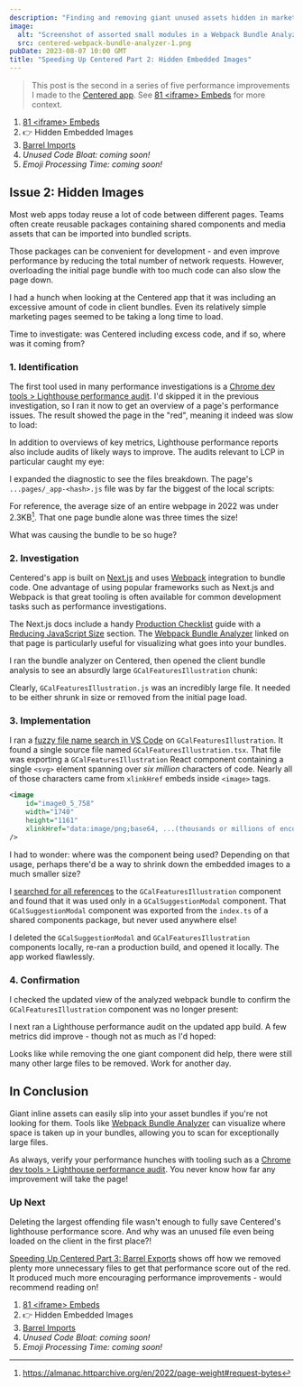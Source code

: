 ```yaml
---
description: "Finding and removing giant unused assets hidden in marketing page to speed up that page's performance."
image:
  alt: "Screenshot of assorted small modules in a Webpack Bundle Analyzer FoamTree visualization"
  src: centered-webpack-bundle-analyzer-1.png
pubDate: 2023-08-07 10:00 GMT
title: "Speeding Up Centered Part 2: Hidden Embedded Images"
---
```



> This post is the second in a series of five performance improvements I made to the [Centered app](https://centered.app).
> See [81 &lt;iframe&gt; Embeds](./speeding-up-centered-part-1-81-iframe-embeds) for more context.

1. [81 &lt;iframe&gt; Embeds](./speeding-up-centered-part-1-81-iframe-embeds)
1. 👉 Hidden Embedded Images
1. [Barrel Imports](./speeding-up-centered-part-3-barrel-imports)
1. _Unused Code Bloat: coming soon!_
1. _Emoji Processing Time: coming soon!_

## Issue 2: Hidden Images

Most web apps today reuse a lot of code between different pages.
Teams often create reusable packages containing shared components and media assets that can be imported into bundled scripts.

Those packages can be convenient for development - and even improve performance by reducing the total number of network requests.
However, overloading the initial page bundle with too much code can also slow the page down.

I had a hunch when looking at the Centered app that it was including an excessive amount of code in client bundles.
Even its relatively simple marketing pages seemed to be taking a long time to load.

Time to investigate: was Centered including excess code, and if so, where was it coming from?

### 1. Identification

The first tool used in many performance investigations is a [Chrome dev tools > Lighthouse performance audit](https://developer.chrome.com/docs/devtools/lighthouse).
I'd skipped it in the previous investigation, so I ran it now to get an overview of a page's performance issues.
The result showed the page in the "red", meaning it indeed was slow to load:

<LabeledImage
	alt="Lighthouse performance report of 36 (in the red). 0.6 First Contentful Paint (green), 17.6s Largest Contentful Paint (red), 1,020ms Total Blocking Time (red), 0.007 Cumulative Layout Shift (green), 9.5s Speed Index (red)."
	note="An overall score of 36 with a >17s LCP is not ideal."
	src={lighthousePerformanceOverviewBefore}
/>

In addition to overviews of key metrics, Lighthouse performance reports also include audits of likely ways to improve.
The audits relevant to LCP in particular caught my eye:

<LabeledImage
	alt="LCP Opportunities and Diagnostics in the Lighthouse Performance report. Estimated Savings: 5.31s from Reduced Unused JavaScript; 2.56s from Preload Largest Contentful Paint Image. Diagnostics: Avoid enormous network payload s- total size was 26,705 KiB."
	note=">26,700KiB (>27MB) of code? Not ideal, and quite unusual."
	src={lighthousePerformanceLcpOpportunities}
/>

I expanded the diagnostic to see the files breakdown.
The page's `...pages/_app-<hash>.js` file was by far the biggest of the local scripts:

<LabeledImage
	alt="TODO TODO TODO TODO TODO TODO TODO"
	note="Interesting that over 80% of the payload was all in the page's bundle."
	src={lighthousePerformanceDiagnosticsPayloads}
/>

For reference, the average size of an entire webpage in 2022 was under 2.3KB[^1].
That one page bundle alone was three times the size!

What was causing the bundle to be so huge?

### 2. Investigation

Centered's app is built on [Next.js](https://nextjs.org) and uses [Webpack](https://webpack.js.org) integration to bundle code.
One advantage of using popular frameworks such as Next.js and Webpack is that great tooling is often available for common development tasks such as performance investigations.

The Next.js docs include a handy [Production Checklist](https://nextjs.org/docs/pages/building-your-application/deploying/production-checklist) guide with a [Reducing JavaScript Size](https://nextjs.org/docs/pages/building-your-application/deploying/production-checklist#reducing-javascript-size) section.
The [Webpack Bundle Analyzer](https://github.com/vercel/next.js/tree/canary/packages/next-bundle-analyzer) linked on that page is particularly useful for visualizing what goes into your bundles.

I ran the bundle analyzer on Centered, then opened the client bundle analysis to see an absurdly large `GCalFeaturesIllustration` chunk:

<LabeledImage
	alt="Webpack Bundle Analyzer gzipped output FoamTree visualization. Total chunk size is 11.58 MB, and the biggest chunk is pages/_app at 9.05 MB. A very large GCalFeaturesIllustration.js is inside the app bundle"
	note="Whoa. Never before in my time as a performance investigator had I seen a single file in a page bundle be larger than the entire included node_modules."
	src={webpackBundleAnalyzerClientBefore}
/>

Clearly, `GCalFeaturesIllustration.js` was an incredibly large file.
It needed to be either shrunk in size or removed from the initial page load.

### 3. Implementation

I ran a [fuzzy file name search in VS Code](https://code.visualstudio.com/docs/editor/editingevolved#_quick-file-navigation) on `GCalFeaturesIllustration`.
It found a single source file named `GCalFeaturesIllustration.tsx`.
That file was exporting a `GCalFeaturesIllustration` React component containing a single `<svg>` element spanning over _six million_ characters of code.
Nearly all of those characters came from `xlinkHref` embeds inside `<image>` tags.

```svg
<image
	id="image0_5_758"
	width="1740"
	height="1161"
	xlinkHref="data:image/png;base64, ...(thousands or millions of encoded image characters)..."
/>
```

I had to wonder: where was the component being used?
Depending on that usage, perhaps there'd be a way to shrink down the embedded images to a much smaller size?

I [searched for all references](https://code.visualstudio.com/docs/languages/typescript#_code-navigation) to the `GCalFeaturesIllustration` component and found that it was used only in a `GCalSuggestionModal` component.
That `GCalSuggestionModal` component was exported from the `index.ts` of a shared components package, but never used anywhere else!

I deleted the `GCalSuggestionModal` and `GCalFeaturesIllustration` components locally, re-ran a production build, and opened it locally.
The app worked flawlessly.

### 4. Confirmation

I checked the updated view of the analyzed webpack bundle to confirm the `GCalFeaturesIllustration` component was no longer present:

<LabeledImage
	alt="Webpack Bundle Analyzer gzipped output FoamTree visualization. Total chunk size is 7.28 MB, and the biggest chunk is pages/_app at 4.75 MB. By far the biggest chunks are large index.js files under node_modules/@fortawesome."
	note="The large @fortawesome files were still troubling, but at least GCalFeaturesIllustration was gone..."
	src={webpackBundleAnalyzerClientAfter}
/>

I next ran a Lighthouse performance audit on the updated app build.
A few metrics did improve - though not as much as I'd hoped:

<LabeledImage
	alt="Lighthouse performance report of 36 (in the red). 0.6 First Contentful Paint (green), 13.2 Largest Contentful Paint (red), 950ms Total Blocking Time (red), 0.044 Cumulative Layout Shift (green), 6.7s Speed Index (red)."
	note="LCP did shrink to about 13 seconds. That's still above a threshold such that the overall score didn't improve."
	src={lighthousePerformanceOverviewAfter}
/>

Looks like while removing the one giant component did help, there were still many other large files to be removed.
Work for another day.

## In Conclusion

Giant inline assets can easily slip into your asset bundles if you're not looking for them.
Tools like [Webpack Bundle Analyzer](https://github.com/vercel/next.js/tree/canary/packages/next-bundle-analyzer) can visualize where space is taken up in your bundles, allowing you to scan for exceptionally large files.

As always, verify your performance hunches with tooling such as a [Chrome dev tools > Lighthouse performance audit](https://developer.chrome.com/docs/devtools/lighthouse).
You never know how far any improvement will take the page!

### Up Next

Deleting the largest offending file wasn't enough to fully save Centered's lighthouse performance score.
And why was an unused file even being loaded on the client in the first place?!

[Speeding Up Centered Part 3: Barrel Exports](./speeding-up-centered-part-3-barrel-exports) shows off how we removed plenty more unnecessary files to get that performance score out of the red.
It produced much more encouraging performance improvements - would recommend reading on!

1. [81 &lt;iframe&gt; Embeds](./speeding-up-centered-part-1-81-iframe-embeds)
1. 👉 Hidden Embedded Images
1. [Barrel Imports](./speeding-up-centered-part-3-barrel-imports)
1. _Unused Code Bloat: coming soon!_
1. _Emoji Processing Time: coming soon!_

[^1]: https://almanac.httparchive.org/en/2022/page-weight#request-bytes
